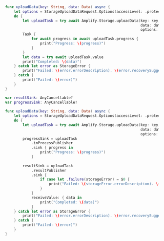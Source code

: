 <BlockSwitcher>

<Block name="Async/Await">

```swift
func uploadData(key: String, data: Data) async {
    let options = StorageUploadDataRequest.Options(accessLevel: .protected)
    do {
        let uploadTask = try await Amplify.Storage.uploadData(key: key,
                                                              data: data,
                                                              options: options)
        Task {
            for await progress in await uploadTask.progress {
                print("Progress: \(progress)")
            }
        }
        let data = try await uploadTask.value
        print("Completed: \(data)")
    } catch let error as StorageError {
        print("Failed: \(error.errorDescription). \(error.recoverySuggestion)")
    } catch {
        print("Failed: \(error)")
    }
}
```

</Block>

<Block name="Combine">

```swift
var resultSink: AnyCancellable?
var progressSink: AnyCancellable?
    
func uploadData(key: String, data: Data) async {
    let options = StorageUploadDataRequest.Options(accessLevel: .protected)
    do {
        let uploadTask = try await Amplify.Storage.uploadData(key: key,
                                                              data: data,
                                                              options: options)
        progressSink = uploadTask
            .inProcessPublisher
            .sink { progress in
                print("Progress: \(progress)")
            }
        
        resultSink = uploadTask
            .resultPublisher
            .sink {
                if case let .failure(storageError) = $0 {
                    print("Failed: \(storageError.errorDescription). \(storageError.recoverySuggestion)")
                }
            }
            receiveValue: { data in
                print("Completed: \(data)")
            }
    } catch let error as StorageError {
        print("Failed: \(error.errorDescription). \(error.recoverySuggestion)")
    } catch {
        print("Failed: \(error)")
    }
}
```

</Block>

</BlockSwitcher>